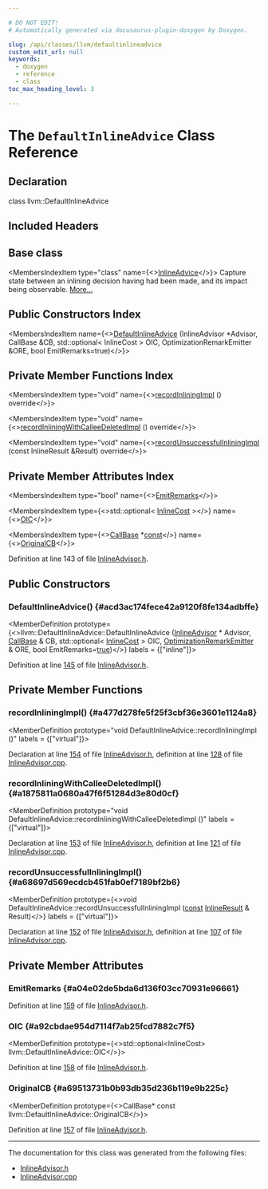 ```yaml
---

# DO NOT EDIT!
# Automatically generated via docusaurus-plugin-doxygen by Doxygen.

slug: /api/classes/llvm/defaultinlineadvice
custom_edit_url: null
keywords:
  - doxygen
  - reference
  - class
toc_max_heading_level: 3

---
```





# The `DefaultInlineAdvice` Class Reference

<DoxygenPage pluginConfig={pluginConfig}>



## Declaration

<CodeBlock>class llvm::DefaultInlineAdvice</CodeBlock>

## Included Headers

<IncludesList>
<IncludesListItem
  filePath="llvm/Analysis/InlineAdvisor.h"
  permalink="/docs/api/files/include/include/llvm/include/llvm/analysis/inlineadvisor-h"
  isLocal="true" />
</IncludesList>

## Base class

<MembersIndex>

<MembersIndexItem
  type="class"
  name={<><a href="/docs/api/classes/llvm/inlineadvice">InlineAdvice</a></>}>
Capture state between an inlining decision having had been made, and its impact being observable. <a href="/docs/api/classes/llvm/inlineadvice/#details">More...</a>
</MembersIndexItem>

</MembersIndex>

## Public Constructors Index

<MembersIndex>

<MembersIndexItem
  name={<><a href="#acd3ac174fece42a9120f8fe134adbffe">DefaultInlineAdvice</a> (InlineAdvisor &#42;Advisor, CallBase &amp;CB, std::optional&lt; InlineCost &gt; OIC, OptimizationRemarkEmitter &amp;ORE, bool EmitRemarks=true)</>}>
</MembersIndexItem>

</MembersIndex>

## Private Member Functions Index

<MembersIndex>

<MembersIndexItem
  type="void"
  name={<><a href="#a477d278fe5f25f3cbf36e3601e1124a8">recordInliningImpl</a> () override</>}>
</MembersIndexItem>

<MembersIndexItem
  type="void"
  name={<><a href="#a1875811a0680a47f6f51284d3e80d0cf">recordInliningWithCalleeDeletedImpl</a> () override</>}>
</MembersIndexItem>

<MembersIndexItem
  type="void"
  name={<><a href="#a68697d569ecdcb451fab0ef7189bf2b6">recordUnsuccessfulInliningImpl</a> (const InlineResult &amp;Result) override</>}>
</MembersIndexItem>

</MembersIndex>

## Private Member Attributes Index

<MembersIndex>

<MembersIndexItem
  type="bool"
  name={<><a href="#a04e02de5bda6d136f03cc70931e96661">EmitRemarks</a></>}>
</MembersIndexItem>

<MembersIndexItem
  type={<>std::optional&lt; <a href="/docs/api/classes/llvm/inlinecost">InlineCost</a> &gt;</>}
  name={<><a href="#a92cbdae954d7114f7ab25fcd7882c7f5">OIC</a></>}>
</MembersIndexItem>

<MembersIndexItem
  type={<><a href="/docs/api/classes/llvm/callbase">CallBase</a> &#42;<a href="/docs/api/files/lib/lib/target/lib/target/aarch64/aarch64promoteconstant-cpp/#a90f8350fecae261c25be85d38b451bff">const</a></>}
  name={<><a href="#a69513731b0b93db35d236b119e9b225c">OriginalCB</a></>}>
</MembersIndexItem>

</MembersIndex>


Definition at line 143 of file <a href="/docs/api/files/include/include/llvm/include/llvm/analysis/inlineadvisor-h">InlineAdvisor.h</a>.

<SectionDefinition>

## Public Constructors

### DefaultInlineAdvice() {#acd3ac174fece42a9120f8fe134adbffe}

<MemberDefinition
  prototype={<>llvm::DefaultInlineAdvice::DefaultInlineAdvice (<a href="/docs/api/classes/llvm/inlineadvisor">InlineAdvisor</a> &#42; Advisor, <a href="/docs/api/classes/llvm/callbase">CallBase</a> &amp; CB, std::optional&lt; <a href="/docs/api/classes/llvm/inlinecost">InlineCost</a> &gt; OIC, <a href="/docs/api/classes/llvm/optimizationremarkemitter">OptimizationRemarkEmitter</a> &amp; ORE, bool EmitRemarks=<a href="/docs/api/files/lib/lib/analysis/basicaliasanalysis-cpp/#af6d5cafbdfc5313e65d990120021a3ec">true</a>)</>}
  labels = {["inline"]}>

Definition at line <a href="/docs/api/files/include/include/llvm/include/llvm/analysis/inlineadvisor-h/#l00145">145</a> of file <a href="/docs/api/files/include/include/llvm/include/llvm/analysis/inlineadvisor-h">InlineAdvisor.h</a>.
</MemberDefinition>

</SectionDefinition>

<SectionDefinition>

## Private Member Functions

### recordInliningImpl() {#a477d278fe5f25f3cbf36e3601e1124a8}

<MemberDefinition
  prototype="void DefaultInlineAdvice::recordInliningImpl ()"
  labels = {["virtual"]}>

Declaration at line <a href="/docs/api/files/include/include/llvm/include/llvm/analysis/inlineadvisor-h/#l00154">154</a> of file <a href="/docs/api/files/include/include/llvm/include/llvm/analysis/inlineadvisor-h">InlineAdvisor.h</a>, definition at line <a href="/docs/api/files/lib/lib/analysis/inlineadvisor-cpp/#l00128">128</a> of file <a href="/docs/api/files/lib/lib/analysis/inlineadvisor-cpp">InlineAdvisor.cpp</a>.
</MemberDefinition>

### recordInliningWithCalleeDeletedImpl() {#a1875811a0680a47f6f51284d3e80d0cf}

<MemberDefinition
  prototype="void DefaultInlineAdvice::recordInliningWithCalleeDeletedImpl ()"
  labels = {["virtual"]}>

Declaration at line <a href="/docs/api/files/include/include/llvm/include/llvm/analysis/inlineadvisor-h/#l00153">153</a> of file <a href="/docs/api/files/include/include/llvm/include/llvm/analysis/inlineadvisor-h">InlineAdvisor.h</a>, definition at line <a href="/docs/api/files/lib/lib/analysis/inlineadvisor-cpp/#l00121">121</a> of file <a href="/docs/api/files/lib/lib/analysis/inlineadvisor-cpp">InlineAdvisor.cpp</a>.
</MemberDefinition>

### recordUnsuccessfulInliningImpl() {#a68697d569ecdcb451fab0ef7189bf2b6}

<MemberDefinition
  prototype={<>void DefaultInlineAdvice::recordUnsuccessfulInliningImpl (<a href="/docs/api/files/lib/lib/target/lib/target/aarch64/aarch64promoteconstant-cpp/#a90f8350fecae261c25be85d38b451bff">const</a> <a href="/docs/api/classes/llvm/inlineresult">InlineResult</a> &amp; Result)</>}
  labels = {["virtual"]}>

Declaration at line <a href="/docs/api/files/include/include/llvm/include/llvm/analysis/inlineadvisor-h/#l00152">152</a> of file <a href="/docs/api/files/include/include/llvm/include/llvm/analysis/inlineadvisor-h">InlineAdvisor.h</a>, definition at line <a href="/docs/api/files/lib/lib/analysis/inlineadvisor-cpp/#l00107">107</a> of file <a href="/docs/api/files/lib/lib/analysis/inlineadvisor-cpp">InlineAdvisor.cpp</a>.
</MemberDefinition>

</SectionDefinition>

<SectionDefinition>

## Private Member Attributes

### EmitRemarks {#a04e02de5bda6d136f03cc70931e96661}

<MemberDefinition
  prototype="bool llvm::DefaultInlineAdvice::EmitRemarks">

Definition at line <a href="/docs/api/files/include/include/llvm/include/llvm/analysis/inlineadvisor-h/#l00159">159</a> of file <a href="/docs/api/files/include/include/llvm/include/llvm/analysis/inlineadvisor-h">InlineAdvisor.h</a>.
</MemberDefinition>

### OIC {#a92cbdae954d7114f7ab25fcd7882c7f5}

<MemberDefinition
  prototype={<>std::optional&lt;InlineCost&gt; llvm::DefaultInlineAdvice::OIC</>}>

Definition at line <a href="/docs/api/files/include/include/llvm/include/llvm/analysis/inlineadvisor-h/#l00158">158</a> of file <a href="/docs/api/files/include/include/llvm/include/llvm/analysis/inlineadvisor-h">InlineAdvisor.h</a>.
</MemberDefinition>

### OriginalCB {#a69513731b0b93db35d236b119e9b225c}

<MemberDefinition
  prototype={<>CallBase&#42; const llvm::DefaultInlineAdvice::OriginalCB</>}>

Definition at line <a href="/docs/api/files/include/include/llvm/include/llvm/analysis/inlineadvisor-h/#l00157">157</a> of file <a href="/docs/api/files/include/include/llvm/include/llvm/analysis/inlineadvisor-h">InlineAdvisor.h</a>.
</MemberDefinition>

</SectionDefinition>

<hr/>

The documentation for this class was generated from the following files:

<ul>
<li><a href="/docs/api/files/include/include/llvm/include/llvm/analysis/inlineadvisor-h">InlineAdvisor.h</a></li>
<li><a href="/docs/api/files/lib/lib/analysis/inlineadvisor-cpp">InlineAdvisor.cpp</a></li>
</ul>

</DoxygenPage>
